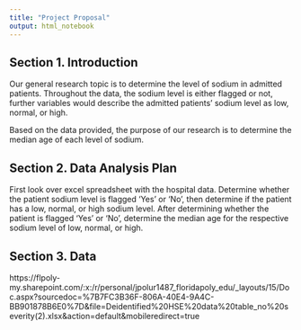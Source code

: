 ```yaml
---
title: "Project Proposal"
output: html_notebook
---
```


## Section 1. Introduction
Our general research topic is to determine the level of sodium in admitted patients. Throughout the data, the sodium level is either flagged or not, further variables would describe the admitted patients' sodium level as low, normal, or high.

Based on the data provided, the purpose of our research is to determine the median age of each level of sodium.

## Section 2. Data Analysis Plan
First look over excel spreadsheet with the hospital data. Determine whether the patient sodium level is flagged 'Yes' or 'No', then determine if the patient has a low, normal, or high sodium level. After determining whether the patient is flagged 'Yes' or 'No', determine the median age for the respective sodium level of low, normal, or high. 

## Section 3. Data
https://flpoly-my.sharepoint.com/:x:/r/personal/jpolur1487_floridapoly_edu/_layouts/15/Doc.aspx?sourcedoc=%7B7FC3B36F-806A-40E4-9A4C-BB901878B6E0%7D&file=Deidentified%20HSE%20data%20table_no%20severity(2).xlsx&action=default&mobileredirect=true

